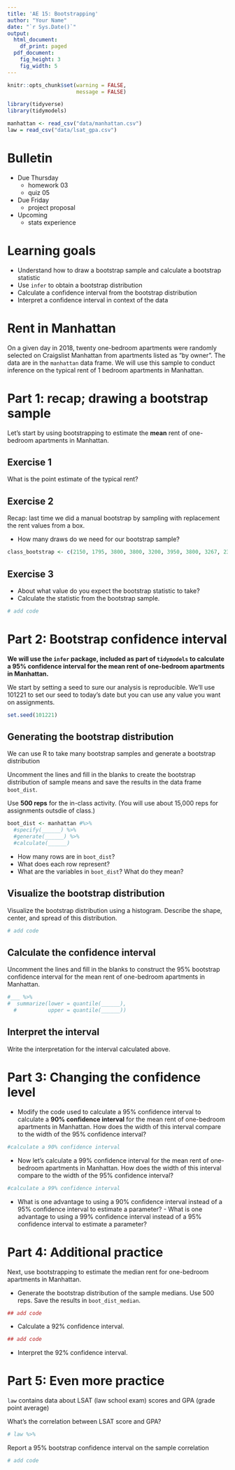 ```yaml
---
title: 'AE 15: Bootstrapping'
author: "Your Name"
date: "`r Sys.Date()`"
output:
  html_document:
    df_print: paged
  pdf_document:
    fig_height: 3
    fig_width: 5
---
```


```r
knitr::opts_chunk$set(warning = FALSE, 
                      message = FALSE)
```

```r
library(tidyverse)
library(tidymodels)
```

```r
manhattan <- read_csv("data/manhattan.csv")
law = read_csv("data/lsat_gpa.csv")
```
# Bulletin
- Due Thursday
  - homework 03
  - quiz 05
- Due Friday
  - project proposal
  
- Upcoming
  - stats experience
  
# Learning goals

- Understand how to draw a bootstrap sample and calculate a bootstrap statistic 
- Use `infer` to obtain a bootstrap distribution 
- Calculate a confidence interval from the bootstrap distribution
- Interpret a confidence interval in context of the data 
 
# Rent in Manhattan 

On a given day in 2018, twenty one-bedroom apartments were randomly selected on Craigslist Manhattan from apartments listed as "by owner". The data are in the `manhattan` data frame.  We will use this sample to conduct inference on the typical rent of 1 bedroom apartments in Manhattan. 

# Part 1: recap; drawing a bootstrap sample

Let's start by using bootstrapping to estimate the **mean** rent of one-bedroom apartments in Manhattan. 

## Exercise 1

What is the point estimate of the typical rent? 


## Exercise 2

Recap: last time we did a manual bootstrap by sampling with replacement the rent values from a box.

- How many draws do we need for our bootstrap sample? 

```r
class_bootstrap <- c(2150, 1795, 3800, 3800, 3200, 3950, 3800, 3267, 2300, 2300, 2300, 3267, 2350, 1570, 2350, 2175, 1775, 4195, 2350, 4195)
```

## Exercise 3

- About what value do you expect the bootstrap statistic to take? 
- Calculate the statistic from the bootstrap sample. 

```r
# add code

```

# Part 2: Bootstrap confidence interval

**We will use the `infer` package, included as part of `tidymodels` to calculate a 95% confidence interval for the mean rent of one-bedroom apartments in Manhattan.**

We start by setting a seed to sure our analysis is reproducible. We'll use 101221 to set our seed to today's date but you can use any value you want on assignments.

```r
set.seed(101221)
```

## Generating the bootstrap distribution

We can use R to take many bootstrap samples and generate a bootstrap distribution

Uncomment the lines and fill in the blanks to create the bootstrap distribution of sample means and save the results in the data frame `boot_dist`.    

Use **500 reps** for the in-class activity. (You will use about 15,000 reps for assignments outsdie of class.)

```r
boot_dist <- manhattan #%>%
  #specify(______) %>%
  #generate(______) %>%
  #calculate(______)
```

- How many rows are in `boot_dist`? 
- What does each row represent? 
- What are the variables in `boot_dist`? What do they mean?

## Visualize the bootstrap distribution 

Visualize the bootstrap distribution using a histogram. Describe the shape, center, and spread of this distribution. 

```r
# add code
```

## Calculate the confidence interval

Uncomment the lines and fill in the blanks to construct the 95% bootstrap confidence interval for the mean rent of one-bedroom apartments in Manhattan. 

```r
#___ %>%
#  summarize(lower = quantile(______),
  #          upper = quantile(______))
```

## Interpret the interval

Write the interpretation for the interval calculated above. 

# Part 3: Changing the confidence level 

- Modify the code used to calculate a 95% confidence interval to calculate a **90% confidence interval** for the mean rent of one-bedroom apartments in Manhattan. How does the width of this interval compare to the width of the 95% confidence interval? 

```r
#calculate a 90% confidence interval
```

- Now let's calculate a 99% confidence interval for the mean rent of one-bedroom apartments in Manhattan. How does the width of this interval compare to the width of the 95% confidence interval? 

```r
#calculate a 99% confidence interval
```

- What is one advantage to using a 90% confidence interval instead of a 95% confidence interval to estimate a parameter? - What is one advantage to using a 99% confidence interval instead of a 95% confidence interval to estimate a parameter?

# Part 4: Additional practice

Next, use bootstrapping to estimate the median rent for one-bedroom apartments in Manhattan. 

- Generate the bootstrap distribution of the sample medians. Use 500 reps. Save the results in `boot_dist_median`.

```r
## add code
```

- Calculate a 92% confidence interval. 

```r
## add code
```

- Interpret the 92% confidence interval. 

# Part 5: Even more practice

`law` contains data about LSAT (law school exam) scores and GPA (grade point average)

What's the correlation between LSAT score and GPA?
```r
# law %>%
```

Report a 95% bootstrap confidence interval on the sample correlation
```r
# add code
```

